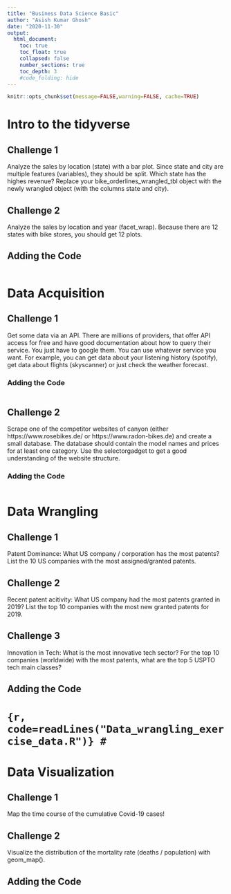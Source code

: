 ```yaml
---
title: "Business Data Science Basic"
author: "Asish Kumar Ghosh"
date: "2020-11-30"
output:
  html_document:
    toc: true
    toc_float: true
    collapsed: false
    number_sections: true
    toc_depth: 3
    #code_folding: hide
---
```


```r
knitr::opts_chunk$set(message=FALSE,warning=FALSE, cache=TRUE)
```

# Intro to the tidyverse

## Challenge 1
Analyze the sales by location (state) with a bar plot. Since state and city are multiple features (variables), they should be split. Which state has the highes revenue? Replace your bike_orderlines_wrangled_tbl object with the newly wrangled object (with the columns state and city).

## Challenge 2

Analyze the sales by location and year (facet_wrap). Because there are 12 states with bike stores, you should get 12 plots.

## Adding the Code

```r
```

# Data Acquisition

## Challenge 1
Get some data via an API. There are millions of providers, that offer API access for free and have good documentation about how to query their service. You just have to google them. You can use whatever service you want. For example, you can get data about your listening history (spotify), get data about flights (skyscanner) or just check the weather forecast.

### Adding the Code

```r
```


## Challenge 2

Scrape one of the competitor websites of canyon (either https://www.rosebikes.de/ or https://www.radon-bikes.de) and create a small database. The database should contain the model names and prices for at least one category. Use the selectorgadget to get a good understanding of the website structure.

### Adding the Code

```r
```


# Data Wrangling

## Challenge 1
Patent Dominance: What US company / corporation has the most patents? List the 10 US companies with the most assigned/granted patents.

## Challenge 2

Recent patent acitivity: What US company had the most patents granted in 2019? List the top 10 companies with the most new granted patents for 2019.

## Challenge 3

Innovation in Tech: What is the most innovative tech sector? For the top 10 companies (worldwide) with the most patents, what are the top 5 USPTO tech main classes?

## Adding the Code

# ```{r, code=readLines("Data_wrangling_exercise_data.R")}
# ```


# Data Visualization

## Challenge 1
Map the time course of the cumulative Covid-19 cases!

## Challenge 2

Visualize the distribution of the mortality rate (deaths / population) with geom_map(). 

## Adding the Code

```r
```
